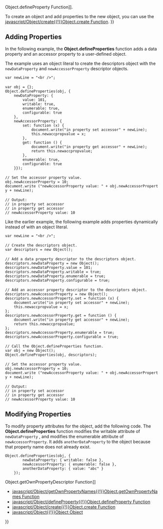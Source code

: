 {{Page_Title}}
{{Flags}}
{{Summary_Section|Adds one or more properties to an object, and/or modifies attributes of existing properties.

}}
{{JS_Syntax|Formats={{JS_Syntax_Format
|Format= object.defineProperties( object , descriptors )}}
|Values={{JS_Syntax_Parameter
|Name=object
|Required=Required
|Description=The object on which to add or modify the properties. This can be a native JavaScript object or a DOM object.}}{{JS_Syntax_Parameter
|Name=descriptors
|Required=Required
|Description=A JavaScript object that contains one or more descriptor objects. Each descriptor object describes a data property or an accessor property.}}
}}
{{JS_Return_Value
|Description=The object that was passed to the function.}}
{{Remarks_Section
|Remarks=The descriptors argument is an object that contains one or more descriptor objects.

A data property is a property that can store and retrieve a value. A data property descriptor contains a value attribute, a writable attribute, or both. For more information, see Data Properties and Accessor Properties.

An accessor property calls a user-provided function every time the property value is set or retrieved. An accessor property descriptor contains a set attribute, a get attribute, or both.

If the object already has a property that has the specified name, the property attributes are modified. For more information, see [[javascript/Object/defineProperty{{!}}Object.defineProperty Function]].

To create an object and add properties to the new object, you can use the [[javascript/Object/create{{!}}Object.create Function]].
}}
==Adding Properties==
In the following example, the '''Object.defineProperties''' function adds a data property and an accessor property to a user-defined object.

The example uses an object literal to create the descriptors object with the <code>newDataProperty</code> and <code>newAccessorProperty</code> descriptor objects.

 var newLine = "&lt;br /&gt;";
 
 var obj = {};
 Object.defineProperties(obj, {
     newDataProperty: {
         value: 101,
         writable: true,
         enumerable: true,
         configurable: true
     },
     newAccessorProperty: {
         set: function (x) {
             document.write("in property set accessor" + newLine);
             this.newaccpropvalue = x;
         },
         get: function () {
             document.write("in property get accessor" + newLine);
             return this.newaccpropvalue;
         },
         enumerable: true,
         configurable: true
     }});
 
 // Set the accessor property value.
 obj.newAccessorProperty = 10;
 document.write ("newAccessorProperty value: " + obj.newAccessorProperty + newLine);
 
 // Output:
 // in property set accessor
 // in property get accessor
 // newAccessorProperty value: 10
Like the earlier example, the following example adds properties dynamically instead of with an object literal.

 var newLine = "&lt;br /&gt;";
 
 // Create the descriptors object.
 var descriptors = new Object();
 
 // Add a data property descriptor to the descriptors object.
 descriptors.newDataProperty = new Object();
 descriptors.newDataProperty.value = 101;
 descriptors.newDataProperty.writable = true;
 descriptors.newDataProperty.enumerable = true;
 descriptors.newDataProperty.configurable = true;
 
 // Add an accessor property descriptor to the descriptors object.
 descriptors.newAccessorProperty = new Object();
 descriptors.newAccessorProperty.set = function (x) {
     document.write("in property set accessor" + newLine);
     this.newaccpropvalue = x;
 };
 descriptors.newAccessorProperty.get = function () {
     document.write("in property get accessor" + newLine);
     return this.newaccpropvalue;
 };
 descriptors.newAccessorProperty.enumerable = true;
 descriptors.newAccessorProperty.configurable = true;
 
 // Call the Object.defineProperties function.
 var obj = new Object();
 Object.defineProperties(obj, descriptors);
 
 // Set the accessor property value.
 obj.newAccessorProperty = 10;
 document.write ("newAccessorProperty value: " + obj.newAccessorProperty + newLine);
 
 // Output:
 // in property set accessor
 // in property get accessor
 // newAccessorProperty value: 10
==Modifying Properties==
To modify property attributes for the object, add the following code. The '''Object.defineProperties''' function modifies the writable attribute of <code>newDataProperty</code> , and modifies the enumerable attribute of <code>newAccessorProperty</code>. It adds <code>anotherDataProperty</code> to the object because that property name does not already exist.

 Object.defineProperties(obj, {
         newDataProperty: { writable: false },
         newAccessorProperty: { enumerable: false },
         anotherDataProperty: { value: "abc" }
     });
{{See_Also_Section
|Manual_links=* [[javascript/Object/getOwnPropertyDescriptor{{!}}Object.getOwnPropertyDescriptor Function]]
* [[javascript/Object/getOwnPropertyNames{{!}}Object.getOwnPropertyNames Function]]
* [[javascript/Object/defineProperty{{!}}Object.defineProperty Function]]
* [[javascript/Object/create{{!}}Object.create Function]]
* [[javascript/Object{{!}}Object Object]]
}}
{{Topics | JS Basic}}

{{External_Attribution
|Is_CC-BY-SA=No
|Sources=MSDN
|MDN_link=
|MSDN_link=http://msdn.microsoft.com/en-us/library/ie/ff800817(v=vs.94).aspx
|HTML5Rocks_link=
}}
